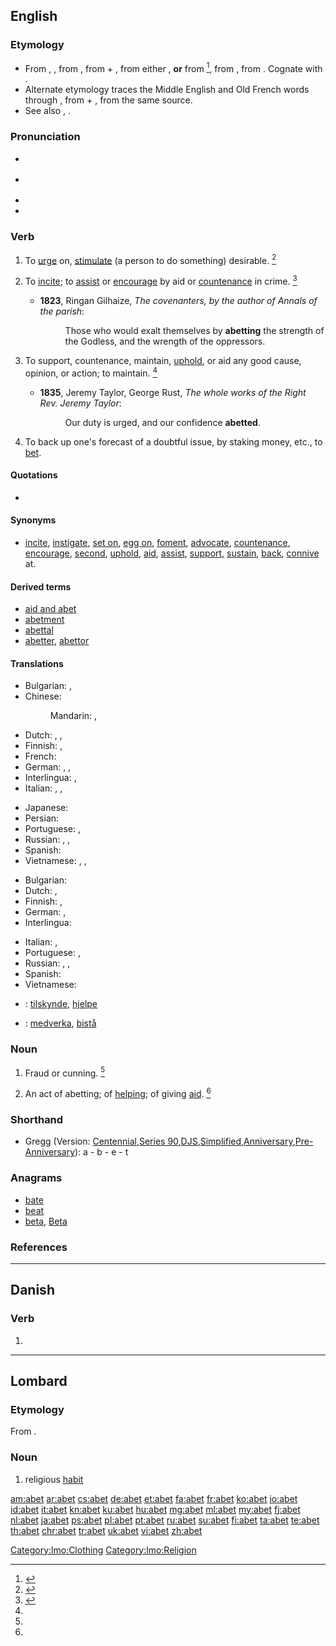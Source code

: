 {{xsee|{{Cyrl|[[авет]]}}}}
==English==

===Etymology===
* From {{etyl|enm}} {{term|abetten|lang=enm}}, {{term|abette|lang=enm}}, from {{etyl|fro}} {{term|abeter||to entice|lang=fro}}, from {{term|a-||to|lang=fro}} + {{term|beter||hound on, urge, to bait|lang=fro}}, from either {{etyl|dum}} {{term|betan|bētan|incite|lang=dum}}, '''or''' from {{etyl|non}} {{term|beita||to cause to bite, bait, incite|lang=non}}<ref>{{reference-book|last = Dobbie|first = Elliott K.|coauthors = Dunmore, C. William, et al.|editor = Barnhart, Robert K.|title = Chambers Dictionary of Etymology|origyear = 1998|year = 2004|publisher = Chambers Harrap Publishers Ltd|location = Edinburgh, Scotland|isbn =0550142304|pages = 2}}</ref>, from {{etyl|gem-pro|en}} {{recons|baitijanan||to cause to bite|lang=gem-pro}}, from {{etyl|ine-pro|en}} {{recons|bheid-||to split|lang=ine-pro}}. Cognate with {{etyl|is|-}} {{term|beita||to set dogs on", "to feed|lang=is}}.
* Alternate etymology traces the Middle English and Old French words through {{etyl|ang|-}} {{recons|abætan|ābǣtan|sc=Latinx|to hound on|lang=ang}}, from {{term|a-|ā-|lang=ang}} + {{term|bætan|bǣtan|sc=Latinx|to bait|lang=ang}}, from the same {{etyl|gem-pro|en}} source.
* See also {{term|bait|lang=en}}, {{term|bet|lang=en}}.

===Pronunciation===
* {{a|RP}} {{IPA|/əˈbɛt/}}
* {{a|US}} {{IPA|/əˈbɛt/}}
* {{audio|En-us-abet.ogg|Audio (US)}}
* {{rhymes|ɛt}}

===Verb===
{{en-verb|abet|t|ing}}

# {{obsolete|transitive}} To [[urge]] on, [[stimulate]] (a person to do something) desirable. {{defdate|Attested from around (1350 to 1470) (1390) until the early 17<sup>th</sup> century.}}<ref name=Chamber>{{reference-book | last = Dobbie | first = Elliott K. | coauthors = Dunmore, C. William, et al. | editor = Barnhart, Robert K.| title = Chambers Dictionary of Etymology | origyear = 1998 | year = 2004 | publisher = Chambers Harrap Publishers Ltd | location = Edinburgh, Scotland | isbn =0550142304 | pages = 6}}</ref>
# {{transitive}} To [[incite]]; to [[assist]] or [[encourage]] by aid or [[countenance]] in crime. {{defdate|First attested from around (1350 to 1470).}}<ref name=SOED>{{reference-book | last =| first = | authorlink =  | coauthors =  | editor =Brown, Lesley  | others =  | title = The Shorter Oxford English Dictionary | origdate =  | origyear = 1933| origmonth =  | url =  | format =  | accessdate =  | accessyear =  | accessmonth =  | edition = 5th | date =  | year =2003| month =  | publisher =Oxford University Press  | location =Oxford, UK | language =  | id =  | doi = | isbn =978-0-19-860575-7 | lccn = | ol = | pages =4| chapter =  | chapterurl =  | quote =}}</ref>
#* '''1823''', Ringan Gilhaize, ''The covenanters, by the author of Annals of the parish'':
#*: Those who would exalt themselves by '''abetting''' the strength of the Godless, and the wrength of the oppressors.
# {{transitive|archaic}} To support, countenance, maintain, [[uphold]], or aid any good cause, opinion, or action; to maintain. {{defdate|First attested in the late 16<sup>th</sup> century.}}<ref name=SOED/>
#* '''1835''', Jeremy Taylor, George Rust, ''The whole works of the Right Rev. Jeremy Taylor'':
#*: Our duty is urged, and our confidence '''abetted'''.
# {{obsolete}} To back up one's forecast of a doubtful issue, by staking money, etc., to [[bet]].

====Quotations====
* {{seeCites}}

====Synonyms====
* {{sense|to instigate or encourage by aid or countenance}} [[incite]], [[instigate]], [[set on]], [[egg on]], [[foment]], [[advocate]], [[countenance]], [[encourage]], [[second]], [[uphold]], [[aid]], [[assist]], [[support]], [[sustain]], [[back]], [[connive]] at.

====Derived terms====
* [[aid and abet]]
* [[abetment]]
* [[abettal]]
* [[abetter]], [[abettor]]

====Translations====
{{trans-top|to assist or encourage in crime}}
* Bulgarian: {{t+|bg|подбуждам}}, {{t+|bg|подстрекавам}}
* Chinese:
*: Mandarin: {{t|cmn|煽動|sc=Hani}}, {{t|cmn|煽动|tr=shāndòng|sc=Hani}}
* Dutch: {{t+|nl|aansporen}}, {{t+|nl|aanmoedigen}}, {{t+|nl|ophitsen}}
* Finnish: {{t+|fi|yllyttää}}, {{t+|fi|avustaa}}
* French: {{t+|fr|encourager}}
* German: {{t+|de|ermutigen}}, {{t-|de|aufhetzen}}, {{t-|de|anstiften}}
* Interlingua: {{t-|ia|incitar|xs=Interlingua}}, {{t-|ia|incorariar|xs=Interlingua}}
* Italian: {{t+|it|favoreggiare}}, {{t+|it|incoraggiare}}, {{t+|it|istigare}}
{{trans-mid}}
* Japanese: {{t|ja|煽動する|tr=せんどうする, sendō suru|sc=Jpan}}
* Persian: {{t-|fa|همدستی کردن|tr=hamdasti kardan|xs=Persian}}
* Portuguese: {{t+|pt|incitar}}, {{t+|pt|instigar}}
* Russian: {{t+|ru|подстрекать|tr=podstrekátʹ}}, {{t|ru|подбивать|tr=podbivátʹ|sc=Cyrl}}, {{t|ru|подговаривать|tr=podgovárivatʹ|sc=Cyrl}}
* Spanish: {{t+|es|incitar}}
* Vietnamese: {{t-|vi|xúi bẩy|xs=Vietnamese}}, {{t+|vi|xúi giục|xs=Vietnamese}}, {{t+|vi|khích|xs=Vietnamese}}
{{trans-bottom}}

{{trans-top|to support, uphold, or aid}}
* Bulgarian: {{t|bg|поощрявам}} {{t|bg|съдействувам}}
* Dutch: {{t+|nl|bijstaan}}, {{t+|nl|ondersteunen}}
* Finnish: {{t+|fi|tukea}}, {{t-|fi|ylläpitää}}
* German: {{t+|de|stützen}}, {{t+|de|helfen}}
* Interlingua: {{t-|ia|adjutar|xs=Interlingua}}
{{trans-mid}}
* Italian: {{t+|it|sostenere}},
* Portuguese: {{t+|pt|assistir}}, {{t+|pt|ajudar}}
* Russian: {{t+|ru|поддерживать|tr=poddérživatʹ}}, {{t+|ru|поощрять|tr=pooščrjátʹ}}, {{t+|ru|содействовать|tr=sodéjstvovatʹ}}
* Spanish: {{t+|es|ayudar}}
* Vietnamese: {{t+|vi|tiếp tay|xs=Vietnamese}}
{{trans-bottom}}

{{checktrans-top}}
* {{ttbc|no}}: [[tilskynde]], [[hjelpe]]
{{trans-mid}}
* {{ttbc|sv}}: [[medverka]], [[bistå]]
{{trans-bottom}}

===Noun===
{{en-noun}}

# {{obsolete}} Fraud or cunning. {{defdate|First attested from 1150 to 1350.}}<ref name=SOED/>
# {{obsolete}} An act of abetting; of [[help]]ing; of giving [[aid]]. {{defdate|First attested from 1350 to 1470.}}<ref name=SOED/>

===Shorthand===
* Gregg (Version: [http://en.wikipedia.org/wiki/Gregg_Shorthand#Centennial_Gregg_Shorthand Centennial],[http://en.wikipedia.org/wiki/Gregg_Shorthand#Series_90_Gregg_Shorthand Series 90],[http://en.wikipedia.org/wiki/Gregg_Shorthand#Diamond_Jubilee_Gregg_Shorthand DJS],[http://en.wikipedia.org/wiki/Gregg_Shorthand#Simplified_Gregg_Shorthand Simplified],[http://en.wikipedia.org/wiki/Gregg_Shorthand#Anniversary_Gregg_Shorthand Anniversary],[http://en.wikipedia.org/wiki/Gregg_Shorthand#Pre-Anniversary_Gregg_Shorthand Pre-Anniversary]): a - b - e - t

===Anagrams===
* [[bate#English|bate]]
* [[beat#English|beat]]
* [[beta#English|beta]], [[Beta#English|Beta]]

===References===
<references/>
----

==Danish==

===Verb===
{{head|da|verb form}}

# {{form of|past participle|abe|lang=da}}

----

==Lombard==

===Etymology===
From {{etyl|la|lmo}} {{term|habitus||habit, appearance|lang=la}}.

===Noun===
{{head|lmo|noun|g=m}}

# religious [[habit]] {{qualifier|clothing}}

[[Category:lmo:Clothing]]
[[Category:lmo:Religion]]

[[am:abet]]
[[ar:abet]]
[[cs:abet]]
[[de:abet]]
[[et:abet]]
[[fa:abet]]
[[fr:abet]]
[[ko:abet]]
[[io:abet]]
[[id:abet]]
[[it:abet]]
[[kn:abet]]
[[ku:abet]]
[[hu:abet]]
[[mg:abet]]
[[ml:abet]]
[[my:abet]]
[[fj:abet]]
[[nl:abet]]
[[ja:abet]]
[[ps:abet]]
[[pl:abet]]
[[pt:abet]]
[[ru:abet]]
[[su:abet]]
[[fi:abet]]
[[ta:abet]]
[[te:abet]]
[[th:abet]]
[[chr:abet]]
[[tr:abet]]
[[uk:abet]]
[[vi:abet]]
[[zh:abet]]